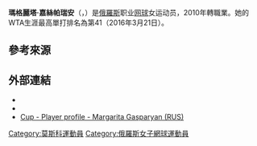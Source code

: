 {{Infobox 网球
|姓名=Margarita Gasparyan
|image= [[File:2015_US_Open_Tennis_-_Qualies_-_Margarita_Gasparyan_(RUS)_(1)_def._Marina_Melnikova_(RUS)_(20795016510-2).jpg|250px]]
|国籍={{RUS}}
|生年=1994年
|生日={{birth date and age|mf=yes|1994|9|1}}
|出生地=[[俄羅斯|俄羅斯]]
|居住地=[[俄羅斯|俄羅斯]]
|身高=183
|体重=68
|持拍手=右
|反拍=單手
|转职业年=2010年
|球拍=
|球衣=
|球鞋=
|单打最高排名=41（2016年3月21日）
|双打最高排名=
|现单打排名=
|现双打排名=
|单打冠军头衔=（WTA）2（ITF）9
|双打冠军头衔=（WTA）4（ITF）8
|职业战绩=
|雙打職業戰績=
|奖金=$764,813[[美元|美元]]
|澳网最好成绩=第四輪（2016）
|法网最好成绩=第一輪（2015, 2016, 2019, 2020, 2021）
|温网最好成绩=第二輪（2019）
|美网最好成绩=第二輪（2019, 2020）
|澳網雙打最好成績=第二輪（2016）
|法網雙打最好成績=四強（2016）
|溫網雙打最好成績=第二輪（2015）
|美網雙打最好成績=第二輪（2015, 2018）
|大满贯个数=
|奥运会最好成绩=
}}

'''瑪格麗塔·嘉絲帕瑞安'''（{{lang-en|'''Margarita Gasparyan'''}}，{{bd|1994年|9月1日|catIdx=Gasparyan, Margarita}}）是[[俄羅斯|俄羅斯]]职业[[网球|网球]]女运动员，2010年轉職業。她的WTA生涯最高單打排名為第41（2016年3月21日）。

==參考來源==
{{reflist}}

==外部連結==
{{Commonscat|Margarita Gasparyan}}
* {{WTA|17390}}
* {{ITF Profile|id=100077508}}
* [http://www.fedcup.com/en/players/player/profile.aspx?playerid=100077508Fed Cup - Player profile - Margarita Gasparyan (RUS)]

{{DEFAULTSORT:Gasparyan, Margarita}}
[[Category:莫斯科運動員|Category:莫斯科運動員]]
[[Category:俄羅斯女子網球運動員|Category:俄羅斯女子網球運動員]]